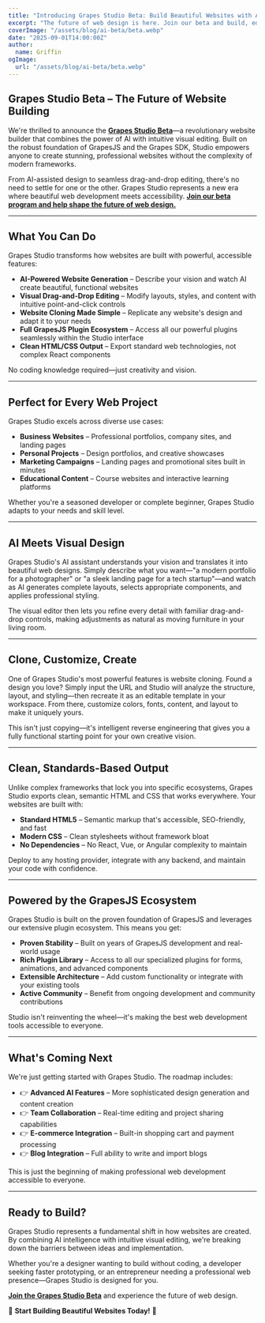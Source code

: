 ```yaml
---
title: "Introducing Grapes Studio Beta: Build Beautiful Websites with AI and Visual Editing"
excerpt: "The future of web design is here. Join our beta and build, edit, and deploy stunning websites using AI assistance, drag-and-drop editing, and the full power of GrapesJS—all without writing complex code."
coverImage: "/assets/blog/ai-beta/beta.webp"
date: "2025-09-01T14:00:00Z"
author:
  name: Griffin
ogImage:
  url: "/assets/blog/ai-beta/beta.webp"
---
```


## Grapes Studio Beta – The Future of Website Building

We're thrilled to announce the **[Grapes Studio Beta](https://app.grapesjs.com/ai)**—a revolutionary website builder that combines the power of AI with intuitive visual editing. Built on the robust foundation of GrapesJS and the Grapes SDK, Studio empowers anyone to create stunning, professional websites without the complexity of modern frameworks.

From AI-assisted design to seamless drag-and-drop editing, there's no need to settle for one or the other. Grapes Studio represents a new era where beautiful web development meets accessibility. **[Join our beta program and help shape the future of web design.](https://app.grapesjs.com/ai)**

---

## What You Can Do

Grapes Studio transforms how websites are built with powerful, accessible features:

- **AI-Powered Website Generation** – Describe your vision and watch AI create beautiful, functional websites
- **Visual Drag-and-Drop Editing** – Modify layouts, styles, and content with intuitive point-and-click controls
- **Website Cloning Made Simple** – Replicate any website's design and adapt it to your needs
- **Full GrapesJS Plugin Ecosystem** – Access all our powerful plugins seamlessly within the Studio interface
- **Clean HTML/CSS Output** – Export standard web technologies, not complex React components

No coding knowledge required—just creativity and vision.

---

## Perfect for Every Web Project

Grapes Studio excels across diverse use cases:

- **Business Websites** – Professional portfolios, company sites, and landing pages
- **Personal Projects** – Design portfolios, and creative showcases
- **Marketing Campaigns** – Landing pages and promotional sites built in minutes
- **Educational Content** – Course websites and interactive learning platforms

Whether you're a seasoned developer or complete beginner, Grapes Studio adapts to your needs and skill level.

---

## AI Meets Visual Design

Grapes Studio's AI assistant understands your vision and translates it into beautiful web designs. Simply describe what you want—"a modern portfolio for a photographer" or "a sleek landing page for a tech startup"—and watch as AI generates complete layouts, selects appropriate components, and applies professional styling.

The visual editor then lets you refine every detail with familiar drag-and-drop controls, making adjustments as natural as moving furniture in your living room.

---

## Clone, Customize, Create

One of Grapes Studio's most powerful features is website cloning. Found a design you love? Simply input the URL and Studio will analyze the structure, layout, and styling—then recreate it as an editable template in your workspace. From there, customize colors, fonts, content, and layout to make it uniquely yours.

This isn't just copying—it's intelligent reverse engineering that gives you a fully functional starting point for your own creative vision.

---

## Clean, Standards-Based Output

Unlike complex frameworks that lock you into specific ecosystems, Grapes Studio exports clean, semantic HTML and CSS that works everywhere. Your websites are built with:

- **Standard HTML5** – Semantic markup that's accessible, SEO-friendly, and fast
- **Modern CSS** – Clean stylesheets without framework bloat
- **No Dependencies** – No React, Vue, or Angular complexity to maintain

Deploy to any hosting provider, integrate with any backend, and maintain your code with confidence.

---

## Powered by the GrapesJS Ecosystem

Grapes Studio is built on the proven foundation of GrapesJS and leverages our extensive plugin ecosystem. This means you get:

- **Proven Stability** – Built on years of GrapesJS development and real-world usage
- **Rich Plugin Library** – Access to all our specialized plugins for forms, animations, and advanced components
- **Extensible Architecture** – Add custom functionality or integrate with your existing tools
- **Active Community** – Benefit from ongoing development and community contributions

Studio isn't reinventing the wheel—it's making the best web development tools accessible to everyone.

---

## What's Coming Next

We're just getting started with Grapes Studio. The roadmap includes:

- 👉 **Advanced AI Features** – More sophisticated design generation and content creation
- 👉 **Team Collaboration** – Real-time editing and project sharing capabilities  
- 👉 **E-commerce Integration** – Built-in shopping cart and payment processing
- 👉 **Blog Integration** – Full ability to write and import blogs

This is just the beginning of making professional web development accessible to everyone.

---

## Ready to Build?

Grapes Studio represents a fundamental shift in how websites are created. By combining AI intelligence with intuitive visual editing, we're breaking down the barriers between ideas and implementation.

Whether you're a designer wanting to build without coding, a developer seeking faster prototyping, or an entrepreneur needing a professional web presence—Grapes Studio is designed for you.

**[Join the Grapes Studio Beta](https://app.grapesjs.com/ai)** and experience the future of web design.

🚀 **Start Building Beautiful Websites Today!** 🚀